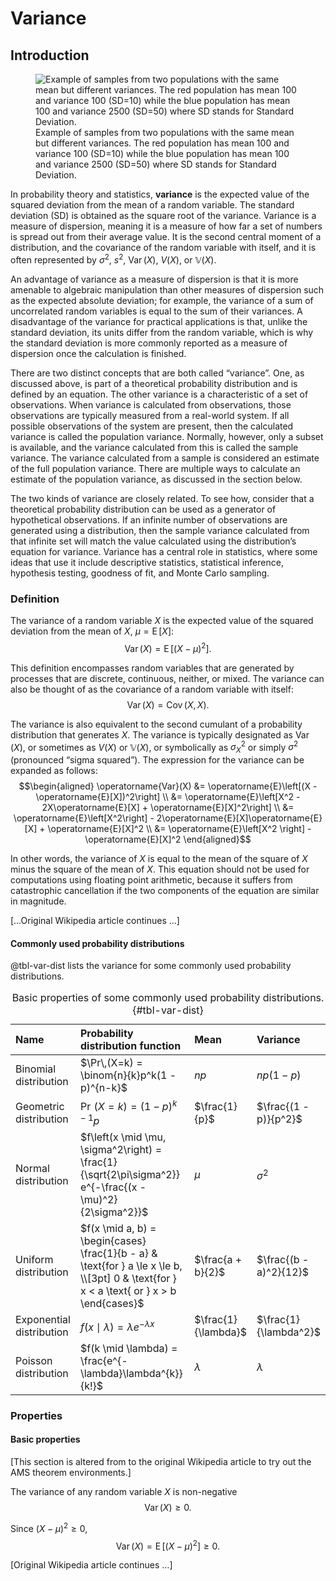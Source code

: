 # Variance

## Introduction

![Example of samples from two populations with the same mean but
different variances. The red population has mean 100 and variance 100
(SD=10) while the blue population has mean 100 and variance 2500 (SD=50)
where SD stands for Standard
Deviation.](Comparison_standard_deviations.png){#fig-var width="0.9 \\textwidth"}

In probability theory and statistics, **variance** is the expected value
of the squared deviation from the mean of a random variable. The
standard deviation (SD) is obtained as the square root of the variance.
Variance is a measure of dispersion, meaning it is a measure of how far
a set of numbers is spread out from their average value. It is the
second central moment of a distribution, and the covariance of the
random variable with itself, and it is often represented by $\sigma^2$,
$s^2$, $\operatorname{Var}(X)$, $V(X)$, or $\mathbb{V}(X)$.

An advantage of variance as a measure of dispersion is that it is more
amenable to algebraic manipulation than other measures of dispersion
such as the expected absolute deviation; for example, the variance of a
sum of uncorrelated random variables is equal to the sum of their
variances. A disadvantage of the variance for practical applications is
that, unlike the standard deviation, its units differ from the random
variable, which is why the standard deviation is more commonly reported
as a measure of dispersion once the calculation is finished.

There are two distinct concepts that are both called "variance". One, as
discussed above, is part of a theoretical probability distribution and
is defined by an equation. The other variance is a characteristic of a
set of observations. When variance is calculated from observations,
those observations are typically measured from a real-world system. If
all possible observations of the system are present, then the calculated
variance is called the population variance. Normally, however, only a
subset is available, and the variance calculated from this is called the
sample variance. The variance calculated from a sample is considered an
estimate of the full population variance. There are multiple ways to
calculate an estimate of the population variance, as discussed in the
section below.

The two kinds of variance are closely related. To see how, consider that
a theoretical probability distribution can be used as a generator of
hypothetical observations. If an infinite number of observations are
generated using a distribution, then the sample variance calculated from
that infinite set will match the value calculated using the
distribution's equation for variance. Variance has a central role in
statistics, where some ideas that use it include descriptive statistics,
statistical inference, hypothesis testing, goodness of fit, and Monte
Carlo sampling.

### Definition

The variance of a random variable $X$ is the expected value of the
squared deviation from the mean of $X$, $\mu = \operatorname{E}[X]$:
$$\operatorname{Var}(X) = \operatorname{E}\left[(X - \mu)^2 \right].$$

This definition encompasses random variables that are generated by
processes that are discrete, continuous, neither, or mixed. The variance
can also be thought of as the covariance of a random variable with
itself: $$\operatorname{Var}(X) = \operatorname{Cov}(X, X).$$

The variance is also equivalent to the second cumulant of a probability
distribution that generates $X$. The variance is typically designated as
$\operatorname{Var}(X)$, or sometimes as $V(X)$ or $\mathbb{V}(X)$, or
symbolically as $\sigma^2_X$ or simply $\sigma^2$ (pronounced "sigma
squared"). The expression for the variance can be expanded as follows:
$$\begin{aligned}
\operatorname{Var}(X) &= \operatorname{E}\left[(X - \operatorname{E}[X])^2\right] \\
&= \operatorname{E}\left[X^2 - 2X\operatorname{E}[X] + \operatorname{E}[X]^2\right] \\
&= \operatorname{E}\left[X^2\right] - 2\operatorname{E}[X]\operatorname{E}[X] + \operatorname{E}[X]^2 \\
&= \operatorname{E}\left[X^2 \right] - \operatorname{E}[X]^2
\end{aligned}$$

In other words, the variance of $X$ is equal to the mean of the square
of $X$ minus the square of the mean of $X$. This equation should not be
used for computations using floating point arithmetic, because it
suffers from catastrophic cancellation if the two components of the
equation are similar in magnitude.

\[...Original Wikipedia article continues ...\]

#### Commonly used probability distributions {#commonly_used_probability_distributions}

@tbl-var-dist lists the variance for some commonly used
probability distributions.

| Name                     | Probability distribution function                                                                       | Mean                  | Variance               |
|:-------------------------|:--------------------------------------------------------------------------------------------------------|:----------------------|:-----------------------|
| Binomial distribution    | $\Pr\,(X=k) = \binom{n}{k}p^k(1 - p)^{n-k}$                                                             | $np$                  | $np(1 - p)$            |
| Geometric distribution   | $\Pr\,(X=k) = (1 - p)^{k-1}p$                                                                           | $\frac{1}{p}$         | $\frac{(1 - p)}{p^2}$  |
| Normal distribution      | $f\left(x \mid \mu, \sigma^2\right) = \frac{1}{\sqrt{2\pi\sigma^2}} e^{-\frac{(x - \mu)^2}{2\sigma^2}}$ | $\mu$                 | $\sigma^2$             |
| Uniform distribution     | $f(x \mid a, b) = \begin{cases}                                                                         
                              \frac{1}{b - a} & \text{for } a \le x \le b, \\[3pt]                                                   
                                            0 & \text{for } x < a \text{ or } x > b                                                  
                            \end{cases}$                                                                                             | $\frac{a + b}{2}$     | $\frac{(b - a)^2}{12}$ |
| Exponential distribution | $f(x \mid \lambda) = \lambda e^{-\lambda x}$ | $\frac{1}{\lambda}$                                    | $\frac{1}{\lambda^2}$ |                        |
| Poisson distribution     | $f(k \mid \lambda) = \frac{e^{-\lambda}\lambda^{k}}{k!}$                                                | $\lambda$             | $\lambda$              |


  : Basic properties of some commonly used probability distributions. {#tbl-var-dist}

### Properties

#### Basic properties {#basic_properties}

\[This section is altered from to the original Wikipedia article to try
out the AMS theorem environments.\]

::: {#thm-nonneg}
The variance of any random variable $X$ is non-negative
$$\operatorname{Var}(X)\ge 0.$$
:::

::: proof
Since $(X - \mu)^2 \geq 0$,
$$\operatorname{Var}(X) = \operatorname{E}\left[(X - \mu)^2\right] \geq 0.$$
:::

\[Original Wikipedia article continues ...\]
